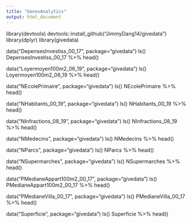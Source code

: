 ---
title: "GenevAnalytics"
output: html_document
---

library(devtools)
devtools::install_github("JimmyDang14/givedata")
library(dplyr)
library(givedata)

data("DepensesInvestiss_00_17", package="givedata")
ls()
DepensesInvestiss_00_17 %>% head()

data("Loyermoyen100m2_06_19", package="givedata")
ls()
Loyermoyen100m2_06_19 %>% head()

data("NEcolePrimaire", package="givedata")
ls()
NEcolePrimaire %>% head()

data("NHabitants_00_19", package="givedata")
ls()
NHabitants_00_19 %>% head()

data("NInfractions_08_19", package="givedata")
ls()
NInfractions_08_19 %>% head()

data("NMedecins", package="givedata")
ls()
NMedecins %>% head()

data("NParcs", package="givedata")
ls()
NParcs %>% head()

data("NSupermarches", package="givedata")
ls()
NSupermarches %>% head()

data("PMedianeAppart100m2_00_17", package="givedata")
ls()
PMedianeAppart100m2_00_17 %>% head()

data("PMedianeVilla_00_17", package="givedata")
ls()
PMedianeVilla_00_17 %>% head()

data("Superficie", package="givedata")
ls()
Superficie %>% head()


